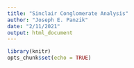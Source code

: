 ```yaml
---
title: "Sinclair Conglomerate Analysis"
author: "Joseph E. Panzik"
date: "2/11/2021"
output: html_document
---
```


```r
library(knitr)
opts_chunk$set(echo = TRUE)
```
